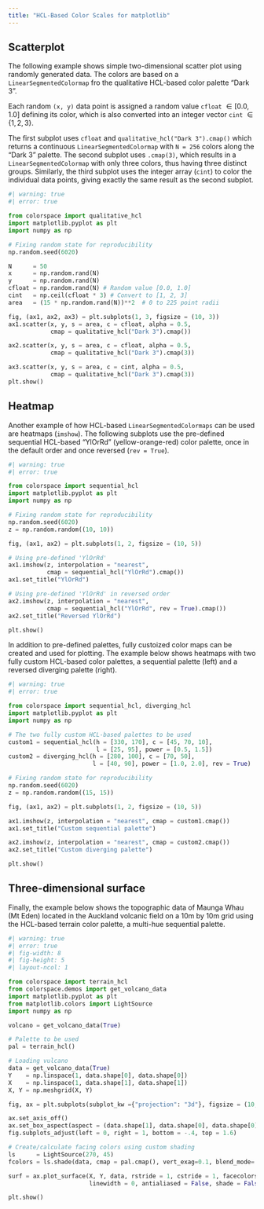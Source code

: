```yaml
---
title: "HCL-Based Color Scales for matplotlib"
---
```




## Scatterplot

The following example shows simple two-dimensional scatter plot using
randomly generated data. The colors are based on a `LinearSegmentedColormap`
fro the qualitative HCL-based color palette "Dark 3".

Each random `(x, y)` data point is assigned a random value `cfloat` $\in [0.0, 1.0]$
defining its color, which is also converted into an integer vector `cint`
$\in \{1, 2, 3\}$.

The first subplot uses `cfloat` and `qualitative_hcl("Dark 3").cmap()` which
returns a continuous `LinearSegmentedColormap` with `N = 256` colors along the
"Dark 3" palette. The second subplot uses `.cmap(3)`, which results in a
`LinearSegmentedColormap` with only three colors, thus having three distinct
groups. Similarly, the third subplot uses the integer array (`cint`) to color
the individual data points, giving exactly the same result as the second subplot.

```python
#| warning: true
#| error: true

from colorspace import qualitative_hcl
import matplotlib.pyplot as plt
import numpy as np

# Fixing random state for reproducibility
np.random.seed(6020)

N      = 50
x      = np.random.rand(N)
y      = np.random.rand(N)
cfloat = np.random.rand(N) # Random value [0.0, 1.0]
cint   = np.ceil(cfloat * 3) # Convert to [1, 2, 3]
area   = (15 * np.random.rand(N))**2  # 0 to 225 point radii

fig, (ax1, ax2, ax3) = plt.subplots(1, 3, figsize = (10, 3))
ax1.scatter(x, y, s = area, c = cfloat, alpha = 0.5,
            cmap = qualitative_hcl("Dark 3").cmap())

ax2.scatter(x, y, s = area, c = cfloat, alpha = 0.5,
            cmap = qualitative_hcl("Dark 3").cmap(3))

ax3.scatter(x, y, s = area, c = cint, alpha = 0.5,
            cmap = qualitative_hcl("Dark 3").cmap(3))
plt.show()
```


## Heatmap

Another example of how HCL-based `LinearSegmentedColormaps` can be used
are heatmaps (`imshow`). The following subplots use the pre-defined
sequential HCL-based "YlOrRd" (yellow-orange-red) color palette,
once in the default order and once reversed (`rev = True`).

```python
#| warning: true
#| error: true

from colorspace import sequential_hcl
import matplotlib.pyplot as plt
import numpy as np

# Fixing random state for reproducibility
np.random.seed(6020)
z = np.random.random((10, 10))

fig, (ax1, ax2) = plt.subplots(1, 2, figsize = (10, 5))

# Using pre-defined 'YlOrRd'
ax1.imshow(z, interpolation = "nearest",
           cmap = sequential_hcl("YlOrRd").cmap())
ax1.set_title("YlOrRd")

# Using pre-defined 'YlOrRd' in reversed order
ax2.imshow(z, interpolation = "nearest",
           cmap = sequential_hcl("YlOrRd", rev = True).cmap())
ax2.set_title("Reversed YlOrRd")

plt.show()
```

In addition to pre-defined palettes, fully custoized color maps
can be created and used for plotting.
The example below shows heatmaps with two fully custom HCL-based color
palettes, a sequential palette (left) and a reversed diverging palette (right).

```python
#| warning: true
#| error: true

from colorspace import sequential_hcl, diverging_hcl
import matplotlib.pyplot as plt
import numpy as np

# The two fully custom HCL-based palettes to be used
custom1 = sequential_hcl(h = [330, 170], c = [45, 70, 10],
                         l = [25, 95], power = [0.5, 1.5])
custom2 = diverging_hcl(h = [280, 100], c = [70, 50],
                        l = [40, 90], power = [1.0, 2.0], rev = True)

# Fixing random state for reproducibility
np.random.seed(6020)
z = np.random.random((15, 15))

fig, (ax1, ax2) = plt.subplots(1, 2, figsize = (10, 5))

ax1.imshow(z, interpolation = "nearest", cmap = custom1.cmap())
ax1.set_title("Custom sequential palette")

ax2.imshow(z, interpolation = "nearest", cmap = custom2.cmap())
ax2.set_title("Custom diverging palette")

plt.show()
```


## Three-dimensional surface

Finally, the example below shows the topographic data of
Maunga Whau (Mt Eden) located in the Auckland volcanic field
on a 10m by 10m grid using the HCL-based terrain color palette,
a multi-hue sequential palette.

```python
#| warning: true
#| error: true
#| fig-width: 8
#| fig-height: 5
#| layout-ncol: 1

from colorspace import terrain_hcl
from colorspace.demos import get_volcano_data
import matplotlib.pyplot as plt
from matplotlib.colors import LightSource
import numpy as np

volcano = get_volcano_data(True)

# Palette to be used
pal = terrain_hcl()

# Loading vulcano
data = get_volcano_data(True)
Y    = np.linspace(1, data.shape[0], data.shape[0])
X    = np.linspace(1, data.shape[1], data.shape[1])
X, Y = np.meshgrid(X, Y)

fig, ax = plt.subplots(subplot_kw ={"projection": "3d"}, figsize = (10, 6))

ax.set_axis_off()
ax.set_box_aspect(aspect = (data.shape[1], data.shape[0], data.shape[0] / 3))
fig.subplots_adjust(left = 0, right = 1, bottom = -.4, top = 1.6)

# Create/calculate facing colors using custom shading
ls      = LightSource(270, 45)
fcolors = ls.shade(data, cmap = pal.cmap(), vert_exag=0.1, blend_mode='soft')

surf = ax.plot_surface(X, Y, data, rstride = 1, cstride = 1, facecolors = fcolors,
                       linewidth = 0, antialiased = False, shade = False)

plt.show()
```






